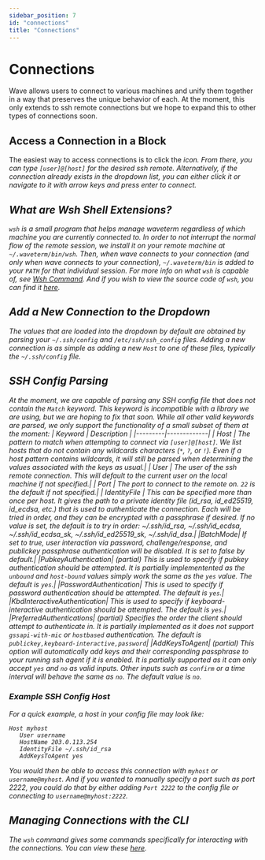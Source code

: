 ```yaml
---
sidebar_position: 7
id: "connections"
title: "Connections"
---
```


# Connections

Wave allows users to connect to various machines and unify them together in a way that preserves the unique behavior of each. At the moment, this only extends to ssh remote connections but we hope to expand this to other types of connections soon.

## Access a Connection in a Block

The easiest way to access connections is to click the <i className="fa-sharp fa-laptop"/> icon. From there, you can type `[user]@[host]` for the desired ssh remote. Alternatively, if the connection already exists in the dropdown list, you can either click it or navigate to it with arrow keys and press enter to connect.

## What are Wsh Shell Extensions?
`wsh` is a small program that helps manage waveterm regardless of which machine you are currently connected to. In order to not interrupt the normal flow of the remote session, we install it on your remote machine at `~/.waveterm/bin/wsh`. Then, when wave connects to your connection (and only when wave connects to your connection), `~/.waveterm/bin` is added to your `PATH` for that individual session. For more info on what `wsh` is capable of, see [Wsh Command](/wsh). And if you wish to view the source code of `wsh`, you can find it [here](https://github.com/wavetermdev/waveterm/tree/main/cmd/wsh).

## Add a New Connection to the Dropdown

The values that are loaded into the dropdown by default are obtained by parsing your `~/.ssh/config` and `/etc/ssh/ssh_config` files. Adding a new connection is as simple as adding a new `Host` to one of these files, typically the `~/.ssh/config` file.

## SSH Config Parsing
At the moment, we are capable of parsing any SSH config file that does not contain the `Match` keyword. This keyword is incompatible with a library we are using, but we are hoping to fix that soon. While all other valid keywords are parsed, we only support the functionality of a small subset of them at the moment:
| Keyword | Description |
|---------|-------------|
| Host | The pattern to match when attempting to connect via `[user]@[host]`. We list hosts that do not contain any wildcards characters (`*`, `?`, or `!`). Even if a host pattern contains wildcards, it will still be parsed when determining the values associated with the keys as usual.|
| User | The user of the ssh remote connection. This will default to the current user on the local machine if not specified.|
| Port | The port to connect to the remote on. `22` is the default if not specified.|
| IdentityFile | This can be specified more than once per host. It gives the path to a private identity file (id_rsa, id_ed25519, id_ecdsa, etc.) that is used to authenticate the connection. Each will be tried in order, and they can be encrypted with a passphrase if desired. If no value is set, the default is to try in order: 	~/.ssh/id_rsa, ~/.ssh/id_ecdsa, ~/.ssh/id_ecdsa_sk, ~/.ssh/id_ed25519_sk, ~/.ssh/id_dsa.|
|BatchMode| If set to true, user interaction via password, challenge/response, and publickey passphrase authentication will be disabled. It is set to false by default.|
|PubkeyAuthentication| (partial) This is used to specify if pubkey authentication should be attempted. It is partially implementented as the `unbound` and `host-bound` values simply work the same as the `yes` value. The default is `yes`.|
|PasswordAuthentication| This is used to specify if password authentication should be attempted. The default is `yes`.|
|KbdInteractiveAuthentication| This is used to specify if keyboard-interactive authentication should be attempted. The default is `yes`.|
|PreferredAuthentications| (partial) Specifies the order the client should attempt to authenticate in. It is partially implemented as it does not support `gssapi-with-mic` or `hostbased` authentication. The default is `publickey,keyboard-interactive,password`|
|AddKeysToAgent| (partial) This option will automatically add keys and their corresponding passphrase to your running ssh agent if it is enabled. It is partially supported as it can only accept `yes` and `no` as valid inputs. Other inputs such as `confirm` or a time interval will behave the same as `no`. The default value is `no`.

### Example SSH Config Host
For a quick example, a host in your config file may look like:
```
Host myhost
   User username
   HostName 203.0.113.254
   IdentityFile ~/.ssh/id_rsa
   AddKeysToAgent yes
```
You would then be able to access this connection with `myhost` or `username@myhost`. And if you wanted to manually specify a port such as port 2222, you could do that by either adding `Port 2222` to the config file or connecting to `username@myhost:2222`.

## Managing Connections with the CLI
The `wsh` command gives some commands specifically for interacting with the connections. You can view these [here](/wsh#conn).